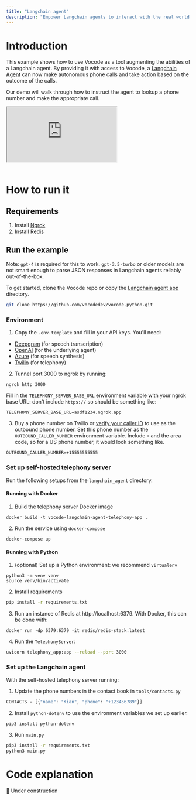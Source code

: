 ```yaml
---
title: "Langchain agent"
description: "Empower Langchain agents to interact with the real world via phone calls"
---
```


# Introduction

This example shows how to use Vocode as a tool augmenting the abilities of a Langchain
agent. By providing it with access to Vocode, a [Langchain Agent](https://python.langchain.com/en/latest/modules/agents.html)
can now make autonomous phone calls and take action based on the outcome of the calls.

Our demo will walk through how to instruct the agent to lookup a phone number and make the
appropriate call.

<div>
  <iframe
    style={{
      width: "100%",
      height: "300px",
      paddingLeft: "75px",
      paddingRight: "75px",
    }}
    src="https://www.loom.com/embed/ba80f55524944ccc8c3b437b7a909270"
  ></iframe>
</div>
<br />

# How to run it

## Requirements

1. Install [Ngrok](https://ngrok.com/)
2. Install [Redis](https://redis.com/)

## Run the example

Note: `gpt-4` is required for this to work. `gpt-3.5-turbo` or older models are not smart enough to parse JSON responses in Langchain agents reliably out-of-the-box.

To get started, clone the Vocode repo or copy the [Langchain agent app](https://github.com/vocodedev/vocode-python/tree/main/apps/langchain_agent) directory.

```bash
git clone https://github.com/vocodedev/vocode-python.git
```

### Environment

1. Copy the `.env.template` and fill in your API keys. You'll need:

- [Deepgram](https://deepgram.com) (for speech transcription)
- [OpenAI](https://platform.openai.com) (for the underlying agent)
- [Azure](https://azure.microsoft.com/en-us/products/cognitive-services/text-to-speech/) (for speech synthesis)
- [Twilio](https://console.twilio.com/) (for telephony)

2. Tunnel port 3000 to ngrok by running:

```
ngrok http 3000
```

Fill in the `TELEPHONY_SERVER_BASE_URL` environment variable with your ngrok base URL: don't include `https://` so should be something like:

```
TELEPHONY_SERVER_BASE_URL=asdf1234.ngrok.app
```

3. Buy a phone number on Twilio or [verify your caller ID](https://support.twilio.com/hc/en-us/articles/223180048-Adding-a-Verified-Phone-Number-or-Caller-ID-with-Twilio) to use as the outbound phone number.
   Set this phone number as the `OUTBOUND_CALLER_NUMBER` environment variable. Include `+` and the area code, so for a US phone number, it would look something like.

```
OUTBOUND_CALLER_NUMBER=+15555555555
```

### Set up self-hosted telephony server

Run the following setups from the `langchain_agent` directory.

#### Running with Docker

1. Build the telephony server Docker image

```
docker build -t vocode-langchain-agent-telephony-app .
```

2. Run the service using `docker-compose`

```
docker-compose up
```

#### Running with Python

1. (optional) Set up a Python environment: we recommend `virtualenv`

```
python3 -m venv venv
source venv/bin/activate
```

2. Install requirements

```bash
pip install -r requirements.txt
```

3. Run an instance of Redis at http://localhost:6379. With Docker, this can be done with:

```
docker run -dp 6379:6379 -it redis/redis-stack:latest
```

4. Run the `TelephonyServer`:

```bash
uvicorn telephony_app:app --reload --port 3000
```

### Set up the Langchain agent

With the self-hosted telephony server running:

1. Update the phone numbers in the contact book in `tools/contacts.py`

```python
CONTACTS = [{"name": "Kian", "phone": "+123456789"}]
```

2. Install `python-dotenv` to use the environment variables we set up earlier.

```
pip3 install python-dotenv
```

3. Run `main.py`

```bash
pip3 install -r requirements.txt
python3 main.py
```

# Code explanation

🚧 Under construction
